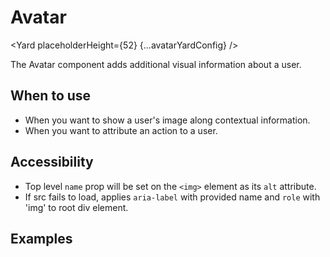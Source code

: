 



<SEO
  description="The Avatar component adds additional visual information about a user."
  keywords="avatar, react avatar, react user info"
/>


# Avatar

<Yard placeholderHeight={52} {...avatarYardConfig} />

The Avatar component adds additional visual information about a user.

## When to use

- When you want to show a user's image along contextual information.
- When you want to attribute an action to a user.

## Accessibility

- Top level `name` prop will be set on the `<img>` element as its `alt` attribute.
- If src fails to load, applies `aria-label` with provided name and `role` with 'img' to root div element.

## Examples

<Example title="Avatar with available sizes" path="avatar/sizes.tsx">
  <Sizes />
</Example>

<Example title="Avatar with error fallback" path="avatar/error.tsx">
  <Error />
</Example>

<Example title="Avatar with initials" path="avatar/initials.tsx">
  <Initials />
</Example>

<Example title="Avatar with example overrides" path="avatar/override.tsx">
  <Override />
</Example>

<Exports
  component={AvatarExports}
  title="Avatar exports"
  path="baseui/avatar"
/>
